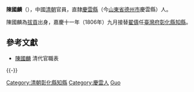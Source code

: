 '''陳國麟'''（{{bd|？||？||}}），中國[[清朝|清朝]]官員，直隸[[慶雲縣|慶雲縣]]（今[[山東省|山東省]][[德州市|德州市]]慶雲縣）人。

陳國麟為[[拔貢|拔貢]]出身，嘉慶十一年（1806年）九月接替[[翟儔|翟儔]]任[[臺灣府|臺灣府]][[彰化縣|彰化縣]][[知縣|知縣]]。

==參考文獻==
*[http://140.112.30.227/career_tb/Find_person.php?person_name=%E9%99%B3%E5%9C%8B%E9%BA%9F&submit=%E9%80%81%E5%87%BA 陳國麟]{{dead link|date=2018年5月 |bot=InternetArchiveBot |fix-attempted=yes }} 清代官職表

{{-}}
{{start box}}
{{s-off}}
{{Succession box|[[翟儔|翟儔]]|[[楊桂森|楊桂森]]|[[臺灣府|臺灣府]][[彰化縣|彰化縣]][[知縣|知縣]]|<small>嘉慶十一年（1806年）九月任</small>}}
{{end box}}

{{清朝人物小作品}}
{{DEFAULTSORT:Chen陳國麟}}
[[Category:清朝彰化縣知縣|Category:清朝彰化縣知縣]]
[[Category:慶雲人|Category:慶雲人]]
[[Category:陳姓|Guo]]